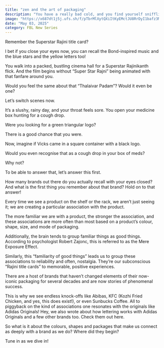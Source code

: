 ```yaml
---
title: "zen and the art of packaging"
description: "You have a really bad cold, and you find yourself sniffling into a handkerchief."
image: "https://x687dt1j5j.ufs.sh/f/pTbrMlXytQXiItKyEMctJU8RrDyI1bafz3MZcsFvO2Ah6CQX"
date: "May 03, 2025"
category: FBL New Series
---
```


Remember the Superstar Rajini title card?

I bet if you close your eyes now, you can recall the Bond-inspired music and the blue stars and the yellow letters too!

You walk into a packed, bustling cinema hall for a Superstar Rajinikanth flick. And the film begins without “Super Star Rajni” being animated with that fanfare around you.

Would you feel the same about that “Thalaivar Padam”? Would it even be one?

Let’s switch scenes now.

It’s a slushy, rainy day, and your throat feels sore. You open your medicine box hunting for a cough drop.

Were you looking for a green triangular logo?

There is a good chance that you were.

Now, imagine if Vicks came in a square container with a black logo.

Would you even recognise that as a cough drop in your box of meds?

Why not?

To be able to answer that, let’s answer this first.

How many brands out there do you actually recall with your eyes closed? And what is the first thing you remember about that brand? Hold on to that answer!

Every time we see a product on the shelf or the rack, we aren’t just seeing it; we are creating a particular association with the product.

The more familiar we are with a product, the stronger the association, and these associations are more often than most based on a product’s colour, shape, size, and mode of packaging.

Additionally, the brain tends to group familiar things as good things. According to psychologist Robert Zajonc, this is referred to as the Mere Exposure Effect.

Similarly, this “familiarity of good things” leads us to group these associations to reliability and often, nostalgia. They’re our subconscious “Rajini title cards” to memorable, positive experiences.

There are a host of brands that haven’t changed elements of their now-iconic packaging for several decades and are now stories of phenomenal success.

This is why we see endless knock-offs like Abibas, KFC (Kozhi Fried Chicken, and yes, this does exist!), or even Sunbucks Coffee. All to piggyback on the kind of associations one resonates with the originals like Adidas Originals! Hey, we also wrote about how lettering works with Adidas Originals and a few other brands too. Check them out here.

So what is it about the colours, shapes and packages that make us connect as deeply with a brand as we do? Where did they begin?

Tune in as we dive in!
